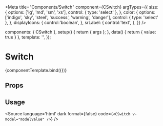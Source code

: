 
<Meta
  title="Components/Switch"
  component={CSwitch}
  argTypes={{
    size: {
      options: ['lg', 'md', 'sm', 'xs'],
      control: { type: 'select' },
    },
    color: {
      options: ['indigo', 'sky', 'steel', 'success', 'warning', 'danger'],
      control: { type: 'select' },
    },
    displayIcons: {
      control:'boolean',
    },
    srLabel: {
      control:'text',
    },
  }}
/>

<!--- Component template -->

  components: { CSwitch },
  setup() {
    return { args };
  },
  data() {
    return { value: true }
  },
  template: '<CSwitch v-bind="args" v-model="value"></CSwitch>',
});

<!--- Component documentation -->

# Switch

<Canvas withSource='none'>
  <Story name="Overview"
        args={{
          size: 'md',
          color: 'indigo',
          displayIcons: false,
          srLabel: 'Switch',
        }}>
    {componentTemplate.bind({})}
  </Story>
</Canvas>

## Props
<ArgsTable story="Overview" />

## Usage
<Source
  language='html'
  dark
  format={false}
  code={`<CSwitch v-model="modelValue" />`}
/>